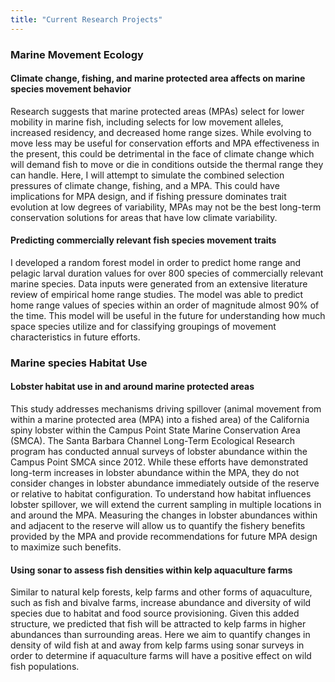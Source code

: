 ```yaml
---
title: "Current Research Projects"
---
```


### Marine Movement Ecology

#### Climate change, fishing, and marine protected area affects on marine species movement behavior

Research suggests that marine protected areas (MPAs) select for lower mobility in marine fish, including selects for low movement alleles, increased residency, and decreased home range sizes. While evolving to move less may be useful for conservation efforts and MPA effectiveness in the present, this could be detrimental in the face of climate change which will demand fish to move or die in conditions outside the thermal range they can handle. Here, I will attempt to simulate the combined selection pressures of climate change, fishing, and a MPA. This could have implications for MPA design, and if fishing pressure dominates trait evolution at low degrees of variability, MPAs may not be the best long-term conservation solutions for areas that have low climate variability. 

#### Predicting commercially relevant fish species movement traits

I developed a random forest model in order to predict home range and pelagic larval duration values for over 800 species of commercially relevant marine species. Data inputs were generated from an extensive literature review of empirical home range studies. The model was able to predict home range values of species within an order of magnitude almost 90% of the time. This model will be useful in the future for understanding how much space species utilize and for classifying groupings of movement characteristics in future efforts. 


### Marine species Habitat Use

#### Lobster habitat use in and around marine protected areas

This study addresses mechanisms driving spillover (animal movement from within a marine protected area (MPA) into a fished area) of the California spiny lobster within the Campus Point State Marine Conservation Area (SMCA). The Santa Barbara Channel Long-Term Ecological Research program has conducted annual surveys of lobster abundance within the Campus Point SMCA since 2012. While these efforts have demonstrated long-term increases in lobster abundance within the MPA, they do not consider changes in lobster abundance immediately outside of the reserve or relative to habitat configuration. To understand how habitat influences lobster spillover, we will extend the current sampling in multiple locations in and around the MPA. Measuring the changes in lobster abundances within and adjacent to the reserve will allow us to quantify the fishery benefits provided by the MPA and provide recommendations for future MPA design to maximize such benefits.

#### Using sonar to assess fish densities within kelp aquaculture farms

Similar to natural kelp forests, kelp farms and other forms of aquaculture, such as fish and bivalve farms, increase abundance and diversity of wild species due to habitat and food source provisioning. Given this added structure, we predicted that fish will be attracted to kelp farms in higher abundances than surrounding areas. Here we aim to quantify changes in density of wild fish at and away from kelp farms using sonar surveys in order to determine if aquaculture farms will have a positive effect on wild fish populations.